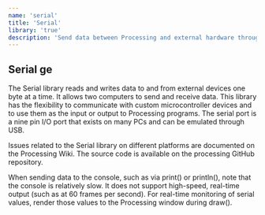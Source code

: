 ```yaml
---
name: 'serial'
title: 'Serial'
library: 'true'
description: 'Send data between Processing and external hardware through serial communication (RS-232).'
---
```


## Serial ge

The Serial library reads and writes data to and from external devices one byte at a time. It allows two computers to send and receive data. This library has the flexibility to communicate with custom microcontroller devices and to use them as the input or output to Processing programs. The serial port is a nine pin I/O port that exists on many PCs and can be emulated through USB.

Issues related to the Serial library on different platforms are documented on the Processing Wiki. The source code is available on the processing GitHub repository.

When sending data to the console, such as via print() or println(), note that the console is relatively slow. It does not support high-speed, real-time output (such as at 60 frames per second). For real-time monitoring of serial values, render those values to the Processing window during draw().
